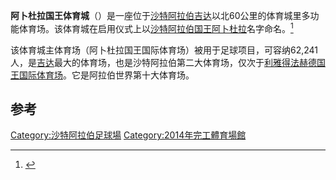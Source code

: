 {{Infobox stadium
| stadium_name      = 阿卜杜拉国王体育城
| nickname          = KASC
| image             = Jawhara Stadium.jpg
| caption           = 
| fullname          = 阿卜杜拉国王体育城体育场
| location          = [[沙特阿拉伯|沙特阿拉伯]][[吉达|吉达]]北部
| coordinates       = {{Coord|21|45|47.6|N|39|9|51|E|type:landmark|display=title}}{{Coord|21|45|47.6|N|39|9|51|E|type:landmark}}
| built             = 2012–2014
| opened            = 2014年5月1日<ref>http://www.kasc.com.sa {{webarchive|url=https://web.archive.org/web/20140428051809/http://www.kasc.com.sa/ |date=2014-04-28 }}</ref>
| renovated         = 
| expanded          = 
| closed            = 
| demolished        = 
| owner             = [[Saudi_Aramco|Saudi Aramco]]
| operator          = [[Saudi_Aramco|Saudi Aramco]]<br>[[Al-Muhaidib|Al Muhaidib Contracting Company]]<ref>{{Cite web |url=http://www.muhaidibco.com.sa/ |title=存档副本 |access-date=2016-01-27 |archive-date=2018-12-25 |archive-url=https://web.archive.org/web/20181225034419/http://muhaidibco.com.sa/ |dead-url=yes }}</ref><br>BESIX<ref>{{Cite web |url=http://www.besix.com/Home.aspx |title=存档副本 |access-date=2016-01-27 |archive-date=2021-03-17 |archive-url=https://web.archive.org/web/20210317182113/https://www.besix.com/Home.aspx |dead-url=no }}</ref>
| surface           = 草
| scoreboard        = 有
| construction_cost = 5.6亿美元
| architect         =
| structural engineer =
| services engineer =
| general_contractor=
| project_manager   =
| main_contractors  = 
| former_names      = 
| tenants           = [[伊蒂哈德足球俱樂部|伊蒂哈德]], [[吉达艾阿里|吉达艾阿里]]
| seating_capacity  = 62,241 (座位)
| record_attendance = 62,241([[阿爾阿赫利體育俱樂部|吉达国民]] vs. [[阿爾沙巴布俱樂部|利雅得青年]], 1 May 2014)
| dimensions        = (3,000,000) ㎡  <ref>{{Cite web |url=http://www.alwatan.com.sa/Dialogue/News_Detail.aspx?ArticleID=153389&CategoryID=4 |title=استاد الملك عبدالله جوهرة في جيد العروس |access-date=2016-01-27 |archive-date=2018-08-20 |archive-url=https://web.archive.org/web/20180820014208/http://www.alwatan.com.sa/Dialogue/News_Detail.aspx?ArticleID=153389&CategoryID=4 |dead-url=no }}</ref>

}}

'''阿卜杜拉国王体育城'''（{{lang-ar|مدينة الملك عبدالله الرياضية}}）是一座位于[[沙特阿拉伯|沙特阿拉伯]][[吉达|吉达]]以北60公里的体育城里多功能体育场。该体育城在启用仪式上以[[沙特阿拉伯国王|沙特阿拉伯国王]][[阿卜杜拉·本·阿卜杜勒-阿齐茲·阿勒沙特|阿卜杜拉]]名字命名。<ref>{{Cite web |url=http://www.arabnews.com/news/561931 |title=''Arab News: King Abdullah Sports City debuts on May 1 |accessdate=2016-01-27 |archive-date=2017-01-04 |archive-url=https://web.archive.org/web/20170104090720/http://www.arabnews.com/news/561931 |dead-url=no }}</ref>

该体育城主体育场（阿卜杜拉国王国际体育场）被用于足球项目，可容纳62,241人，是[[吉达|吉达]]最大的体育场，也是沙特阿拉伯第二大体育场，仅次于[[利雅得|利雅得]][[法赫德国王国际体育场|法赫德国王国际体育场]]。它是阿拉伯世界第十大体育场。

== 参考 ==
{{reflist}}

[[Category:沙特阿拉伯足球場|Category:沙特阿拉伯足球場]]
[[Category:2014年完工體育場館|Category:2014年完工體育場館]]
{{Gymnasium-stub}}